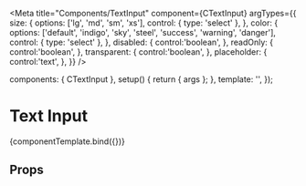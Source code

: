 
<Meta
  title="Components/TextInput"
  component={CTextInput}
  argTypes={{
    size: {
      options: ['lg', 'md', 'sm', 'xs'],
      control: { type: 'select' },
    },
    color: {
      options: ['default', 'indigo', 'sky', 'steel', 'success', 'warning', 'danger'],
      control: { type: 'select' },
    },
    disabled: {
      control:'boolean',
    },
    readOnly: {
      control:'boolean',
    },
    transparent: {
      control:'boolean',
    },
    placeholder: {
      control:'text',
    },
  }}
/>

<!--- Component template -->

  components: { CTextInput },
  setup() {
    return { args };
  },
  template: '<CTextInput v-bind="args"></CTextInput>',
});

<!--- Component documentation -->

# Text Input

<Canvas withSource='open'>
  <Story name="Overview"
        args={{
          size: 'md',
          color: 'default',
          disabled: false,
          readOnly: false,
          transparent: false,
          placeholder: '',
        }}>
    {componentTemplate.bind({})}
  </Story>
</Canvas>

## Props
<ArgsTable story="Overview" />

